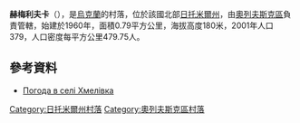 {{coord|51|15|41|N|27|41|23|E|scale:30000|display=title}}

'''赫梅利夫卡'''（{{lang-uk|Хмелівка}}），是[[烏克蘭|烏克蘭]]的村落，位於該國北部[[日托米爾州|日托米爾州]]，由[[奧列夫斯克區|奧列夫斯克區]]負責管轄，始建於1960年，面積0.79平方公里，海拔高度180米，2001年人口379，人口密度每平方公里479.75人。

==參考資料==
* [http://weather.in.ua/ua/zhitomirskaja/27367 Погода в селі Хмелівка] {{Wayback|url=http://weather.in.ua/ua/zhitomirskaja/27367 |date=20160305080550 }}

{{DEFAULTSORT:Хмелівка}}
[[Category:日托米爾州村落|Category:日托米爾州村落]]
[[Category:奧列夫斯克區村落|Category:奧列夫斯克區村落]]


{{Zhytomyr-geo-stub}}